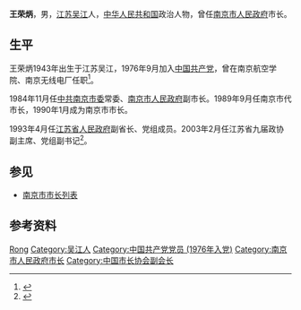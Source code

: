 {{Infobox_Person
| name        = 王荣炳
| occupation  = 曾任[[南京市市长|南京市市长]]
| period      =
| Sex         = 男
| birth_date  = 1943年11月
| birth_place = {{ROC}}[[江苏|江苏]][[吴江|吴江]]
| nationality = {{PRC}}
| residence   =
| party       = {{CPC}}
}}
'''王荣炳'''{{BD|1943年|11月|||catIdx=W王}}，男，[[江苏|江苏]][[吴江县|吴江]]人，[[中华人民共和国|中华人民共和国]]政治人物，曾任[[南京市人民政府|南京市人民政府]]市长。

== 生平 ==
王荣炳1943年出生于江苏吴江，1976年9月加入[[中国共产党|中国共产党]]，曾在南京航空学院、南京无线电厂任职<ref>{{Cite web|title=王荣炳|url=http://www.china.com.cn/chinese/zhuanti/282261.htm|accessdate=|work=|archive-date=2009-06-27|archive-url=https://web.archive.org/web/20090627054613/http://www.china.com.cn/chinese/zhuanti/282261.htm|dead-url=no}}</ref>。

1984年11月任[[中共南京市委|中共南京市委]]常委、[[南京市人民政府|南京市人民政府]]副市长。1989年9月任南京市代市长，1990年1月成为南京市市长。

1993年4月任[[江苏省人民政府|江苏省人民政府]]副省长、党组成员。2003年2月任江苏省九届政协副主席、党组副书记<ref>{{Cite web|title=省政协领导王荣炳|url=http://www.js.xinhuanet.com/zhuanti/2006-05/12/content_6966784.htm|accessdate=|work=|archiveurl=https://web.archive.org/web/20070212184325/http://www.js.xinhuanet.com/zhuanti/2006-05/12/content_6966784.htm|archivedate=2007-02-12|dead-url=no}}</ref>。

== 参见 ==
* [[南京市市长列表|南京市市长列表]]

== 参考资料 ==
{{reflist}}

{{start box}}
{{s-before|[[戴顺智|戴顺智]]}}
{{s-title|[[南京市人民政府|南京市人民政府]][[南京市市长|市长]]|1989年11月－1993年6月}}
{{s-after|[[王武龙_(1942年)|王武龙]]}}
{{end box}}

{{南京市市长}}
{{中国市长协会第一届理事会}}

{{Authority control}}
{{DEFAULTSORT:Wang王}}
[[Category:王姓|Rong]]
[[Category:吴江人|Category:吴江人]]
[[Category:中国共产党党员_(1976年入党)|Category:中国共产党党员 (1976年入党)]]
[[Category:南京市人民政府市长|Category:南京市人民政府市长]]
[[Category:中国市长协会副会长|Category:中国市长协会副会长]]